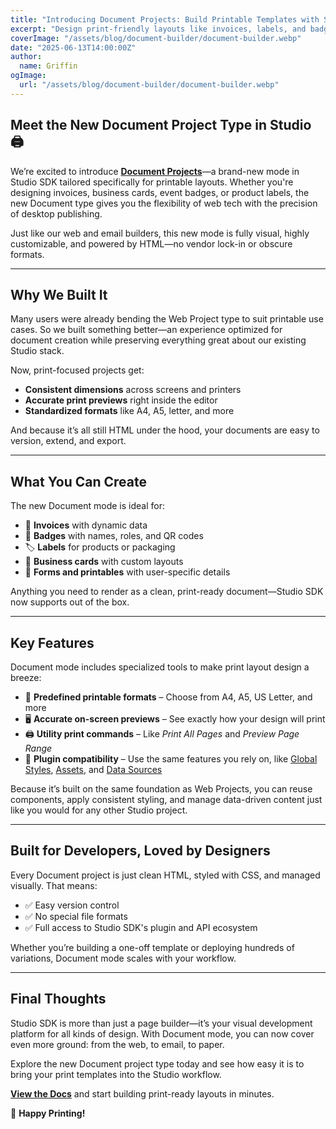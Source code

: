 ```yaml
---
title: "Introducing Document Projects: Build Printable Templates with Studio SDK"
excerpt: "Design print-friendly layouts like invoices, labels, and badges—using the same visual tools you already love in Studio SDK."
coverImage: "/assets/blog/document-builder/document-builder.webp"
date: "2025-06-13T14:00:00Z"
author:
  name: Griffin
ogImage:
  url: "/assets/blog/document-builder/document-builder.webp"
---
```


## Meet the New Document Project Type in Studio 🖨️

We’re excited to introduce **[Document Projects](https://app.grapesjs.com/docs-sdk/projects/document/overview)**—a brand-new mode in Studio SDK tailored specifically for printable layouts. Whether you're designing invoices, business cards, event badges, or product labels, the new Document type gives you the flexibility of web tech with the precision of desktop publishing.

Just like our web and email builders, this new mode is fully visual, highly customizable, and powered by HTML—no vendor lock-in or obscure formats.

---

## Why We Built It

Many users were already bending the Web Project type to suit printable use cases. So we built something better—an experience optimized for document creation while preserving everything great about our existing Studio stack.

Now, print-focused projects get:

- **Consistent dimensions** across screens and printers  
- **Accurate print previews** right inside the editor  
- **Standardized formats** like A4, A5, letter, and more  

And because it’s all still HTML under the hood, your documents are easy to version, extend, and export.

---

## What You Can Create

The new Document mode is ideal for:

- 📄 **Invoices** with dynamic data  
- 🪪 **Badges** with names, roles, and QR codes  
- 🏷️ **Labels** for products or packaging  
- 💼 **Business cards** with custom layouts  
- 🧾 **Forms and printables** with user-specific details  

Anything you need to render as a clean, print-ready document—Studio SDK now supports out of the box.

---

## Key Features

Document mode includes specialized tools to make print layout design a breeze:

- 📐 **Predefined printable formats** – Choose from A4, A5, US Letter, and more  
- 🖥️ **Accurate on-screen previews** – See exactly how your design will print  
- 🖨️ **Utility print commands** – Like *Print All Pages* and *Preview Page Range*  
- 🧩 **Plugin compatibility** – Use the same features you rely on, like [Global Styles](https://app.grapesjs.com/docs-sdk/configuration/global-styles), [Assets](https://app.grapesjs.com/docs-sdk/configuration/assets/overview), and [Data Sources](https://app.grapesjs.com/docs-sdk/configuration/datasources/overview) 

Because it’s built on the same foundation as Web Projects, you can reuse components, apply consistent styling, and manage data-driven content just like you would for any other Studio project.

---

## Built for Developers, Loved by Designers

Every Document project is just clean HTML, styled with CSS, and managed visually. That means:

- ✅ Easy version control  
- ✅ No special file formats  
- ✅ Full access to Studio SDK's plugin and API ecosystem  

Whether you’re building a one-off template or deploying hundreds of variations, Document mode scales with your workflow.

---

## Final Thoughts

Studio SDK is more than just a page builder—it’s your visual development platform for all kinds of design. With Document mode, you can now cover even more ground: from the web, to email, to paper.

Explore the new Document project type today and see how easy it is to bring your print templates into the Studio workflow.

**[View the Docs](https://app.grapesjs.com/docs-sdk/project-types/document)** and start building print-ready layouts in minutes.

🍇 **Happy Printing!**
